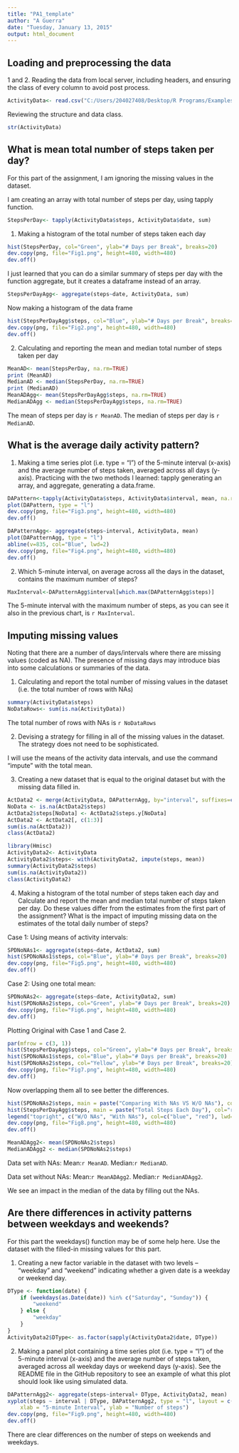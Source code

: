 ```yaml
---
title: "PA1_template"
author: "A Guerra"
date: "Tuesday, January 13, 2015"
output: html_document
---
```

## Loading and preprocessing the data

1 and 2. Reading the data from local server, including headers, and ensuring the class of every column to avoid post process.
```r
ActivityData<- read.csv("C:/Users/204027408/Desktop/R Programs/Examples/RRAssigment1/RepData_Assessment1/activity.csv", header=TRUE, colClasses= c("numeric", "Date", "numeric"))

```
Reviewing the structure and data class.
```r
str(ActivityData)
```


## What is mean total number of steps taken per day?

For this part of the assignment, I am ignoring the missing values in the dataset.

I am creating an array with total number of steps per day, using tapply function.
```r
StepsPerDay<- tapply(ActivityData$steps, ActivityData$date, sum)
```

1. Making a histogram of the total number of steps taken each day
```r
hist(StepsPerDay, col="Green", ylab="# Days per Break", breaks=20)
dev.copy(png, file="Fig1.png", height=480, width=480)
dev.off()
```

I just learned that you can do a similar summary of steps per day with the function aggregate, but it creates a dataframe instead of an array.

```r
StepsPerDayAgg<- aggregate(steps~date, ActivityData, sum)
```

Now making a histogram of the data frame
```r
hist(StepsPerDayAgg$steps, col="Blue", ylab="# Days per Break", breaks=20)
dev.copy(png, file="Fig2.png", height=480, width=480)
dev.off()
```

2. Calculating and reporting the mean and median total number of steps taken per day

```r
MeanAD<- mean(StepsPerDay, na.rm=TRUE)
print (MeanAD)
MedianAD <- median(StepsPerDay, na.rm=TRUE)
print (MedianAD)
MeanADAgg<- mean(StepsPerDayAgg$steps, na.rm=TRUE)
MedianADAgg <- median(StepsPerDayAgg$steps, na.rm=TRUE)
```

The mean of steps per day is `r MeanAD`.
The median of steps per day is `r MedianAD`.

## What is the average daily activity pattern?


1. Making a time series plot (i.e. type = "l") of the 5-minute interval (x-axis) and the average number of steps taken, averaged across all days (y-axis).
Practicing with the two methods I learned: tapply generating an array, and aggregate, generating a data.frame.

```r
DAPattern<-tapply(ActivityData$steps, ActivityData$interval, mean, na.rm=TRUE)
plot(DAPattern, type = "l")
dev.copy(png, file="Fig3.png", height=480, width=480)
dev.off()

DAPatternAgg<- aggregate(steps~interval, ActivityData, mean)
plot(DAPatternAgg, type = "l")
abline(v=835, col="Blue", lwd=2)
dev.copy(png, file="Fig4.png", height=480, width=480)
dev.off()
```

2. Which 5-minute interval, on average across all the days in the dataset, contains the maximum number of steps?
```r
MaxInterval<-DAPatternAgg$interval[which.max(DAPatternAgg$steps)]
```

The 5-minute interval with the maximum number of steps, as you can see it also in the previous chart, is `r MaxInterval`.


## Imputing missing values

Noting that there are a number of days/intervals where there are missing values (coded as NA). The presence of missing days may introduce bias into some calculations or summaries of the data.

1. Calculating and report the total number of missing values in the dataset (i.e. the total number of rows with NAs)

```r
summary(ActivityData$steps)
NoDataRows<- sum(is.na(ActivityData))
```
The total number of rows with NAs is `r NoDataRows`

2. Devising a strategy for filling in all of the missing values in the dataset. The strategy does not need to be sophisticated. 

I will use the means of the activity data intervals, and use the command "impute" with the total mean.

3. Creating a new dataset that is equal to the original dataset but with the missing data filled in.

```r
ActData2 <- merge(ActivityData, DAPatternAgg, by="interval", suffixes=c("",".y"))
NoData <- is.na(ActData2$steps)
ActData2$steps[NoData] <- ActData2$steps.y[NoData]
ActData2 <- ActData2[, c(1:3)]
sum(is.na(ActData2))
class(ActData2)

library(Hmisc)
ActivityData2<- ActivityData
ActivityData2$steps<- with(ActivityData2, impute(steps, mean))
summary(ActivityData2$steps)
sum(is.na(ActivityData2))
class(ActivityData2)

```


4. Making a histogram of the total number of steps taken each day and Calculate and report the mean and median total number of steps taken per day. 
Do these values differ from the estimates from the first part of the assignment? What is the impact of imputing missing data on the estimates of the total daily number of steps?

Case 1: Using means of activity intervals:

```r
SPDNoNAs1<- aggregate(steps~date, ActData2, sum)
hist(SPDNoNAs1$steps, col="Blue", ylab="# Days per Break", breaks=20)
dev.copy(png, file="Fig5.png", height=480, width=480)
dev.off()
```

Case 2: Using one total mean:

```r
SPDNoNAs2<- aggregate(steps~date, ActivityData2, sum)
hist(SPDNoNAs2$steps, col="Green", ylab="# Days per Break", breaks=20)
dev.copy(png, file="Fig6.png", height=480, width=480)
dev.off()
```

Plotting Original with Case 1 and Case 2.  

```r
par(mfrow = c(3, 1))
hist(StepsPerDayAgg$steps, col="Green", ylab="# Days per Break", breaks=20)
hist(SPDNoNAs1$steps, col="Blue", ylab="# Days per Break", breaks=20)
hist(SPDNoNAs2$steps, col="Yellow", ylab="# Days per Break", breaks=20)
dev.copy(png, file="Fig7.png", height=480, width=480)
dev.off()
```

Now overlapping them all to see better the differences.

```r
hist(SPDNoNAs2$steps, main = paste("Comparing With NAs VS W/O NAs"), col="blue", xlab="Number of Steps", breaks= 20)
hist(StepsPerDayAgg$steps, main = paste("Total Steps Each Day"), col="red", xlab="Number of Steps", add=T, breaks= 20)
legend("topright", c("W/O NAs", "With NAs"), col=c("blue", "red"), lwd=5)
dev.copy(png, file="Fig8.png", height=480, width=480)
dev.off()
```

```r
MeanADAgg2<- mean(SPDNoNAs2$steps)
MedianADAgg2 <- median(SPDNoNAs2$steps)
```
Data set with NAs: Mean:`r MeanAD`. Median:`r MedianAD`.

Data set without NAs: Mean:`r MeanADAgg2`. Median:`r MedianADAgg2`.

We see an impact in the median of the data by filling out the NAs. 


## Are there differences in activity patterns between weekdays and weekends?
For this part the weekdays() function may be of some help here. Use the dataset with the filled-in missing values for this part.

1. Creating a new factor variable in the dataset with two levels – “weekday” and “weekend” indicating whether a given date is a weekday or weekend day.

```r
DType <- function(date) {
    if (weekdays(as.Date(date)) %in% c("Saturday", "Sunday")) {
        "weekend"
    } else {
        "weekday"
    }
}
ActivityData2$DType<- as.factor(sapply(ActivityData2$date, DType))
```

2. Making a panel plot containing a time series plot (i.e. type = "l") of the 5-minute interval (x-axis) and the average number of steps taken, averaged across all weekday days or weekend days (y-axis). See the README file in the GitHub repository to see an example of what this plot should look like using simulated data.


```r

DAPatternAgg2<- aggregate(steps~interval+ DType, ActivityData2, mean)
xyplot(steps ~ interval | DType, DAPatternAgg2, type = "l", layout = c(1, 2), 
    xlab = "5-minute Interval", ylab = "Number of steps")
dev.copy(png, file="Fig9.png", height=480, width=480)
dev.off()

```

There are clear differences on the number of steps on weekends and weekdays.
